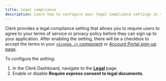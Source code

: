 ```yaml
---
title: Legal compliance
description: Learn how to configure your legal compliance settings in the Clerk Dashboard.
---
```


Clerk provides a legal compliance setting that allows you to require users to agree to your terms of service or privacy policy before they can sign up to your application. After enabling the setting, there will be a checkbox to accept the terms in your [`<SignUp />` component](/docs/reference/components/authentication/sign-up) or [Account Portal sign-up page](/docs/guides/customizing-clerk/account-portal#sign-up).

To configure the setting:

1. In the Clerk Dashboard, navigate to the [**Legal**](https://dashboard.clerk.com/last-active?path=compliance/legal) page.
1. Enable or disable **Require express consent to legal documents**.
